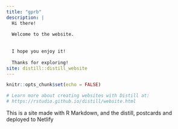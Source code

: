 ```yaml
---
title: "gprb"
description: |
  Hi there!
  
  Welcome to the website. 
  
  
  I hope you enjoy it! 
  
  Thanks for exploring!
site: distill::distill_website
---
```


```r
knitr::opts_chunk$set(echo = FALSE)

# Learn more about creating websites with Distill at:
# https://rstudio.github.io/distill/website.html

```

This is a site made with R Markdown, and the distill, postcards and deployed to Netlify